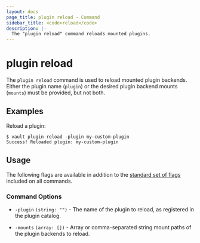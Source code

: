 ```yaml
---
layout: docs
page_title: plugin reload - Command
sidebar_title: <code>reload</code>
description: |-
  The "plugin reload" command reloads mounted plugins.
---
```


# plugin reload

The `plugin reload` command is used to reload mounted plugin backends. Either
the plugin name (`plugin`) or the desired plugin  backend mounts (`mounts`)
must be provided, but not both.

## Examples

Reload a plugin:

```text
$ vault plugin reload -plugin my-custom-plugin
Success! Reloaded plugin: my-custom-plugin
```

## Usage

The following flags are available in addition to the [standard set of
flags](/docs/commands) included on all commands.

### Command Options

- `-plugin` `(string: "")` - The name of the plugin to reload, as registered in
  the plugin catalog.

- `-mounts` `(array: [])` - Array or comma-separated string mount paths of the
  plugin backends to reload.
